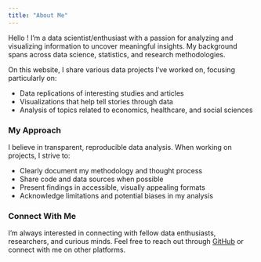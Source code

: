 ```yaml
---
title: "About Me"
---
```

<div class="row">
  <div class="col-md-8">
<p>Hello ! I'm a data scientist/enthusiast with a passion for analyzing and visualizing information to uncover meaningful insights. My background spans across data science, statistics, and research methodologies.</p></p>
  </div>
</div>
<p>On this website, I share various data projects I've worked on, focusing particularly on:</p>
  <ul>
    <li>Data replications of interesting studies and articles</li>
    <li>Visualizations that help tell stories through data</li>
    <li>Analysis of topics related to economics, healthcare, and social sciences</li>
  </ul>
  
  <h3>My Approach</h3>
  
  <p>I believe in transparent, reproducible data analysis. When working on projects, I strive to:</p>
  
  <ul>
    <li>Clearly document my methodology and thought process</li>
    <li>Share code and data sources when possible</li>
    <li>Present findings in accessible, visually appealing formats</li>
    <li>Acknowledge limitations and potential biases in my analysis</li>
  </ul>
  
  <h3>Connect With Me</h3>
    
  <p>I'm always interested in connecting with fellow data enthusiasts, researchers, and curious minds. Feel free to reach out through <a href="https://github.com/kkardousk">GitHub</a> or connect with me on other platforms.</p>
  </div>
  
  <div class="col-md-4">